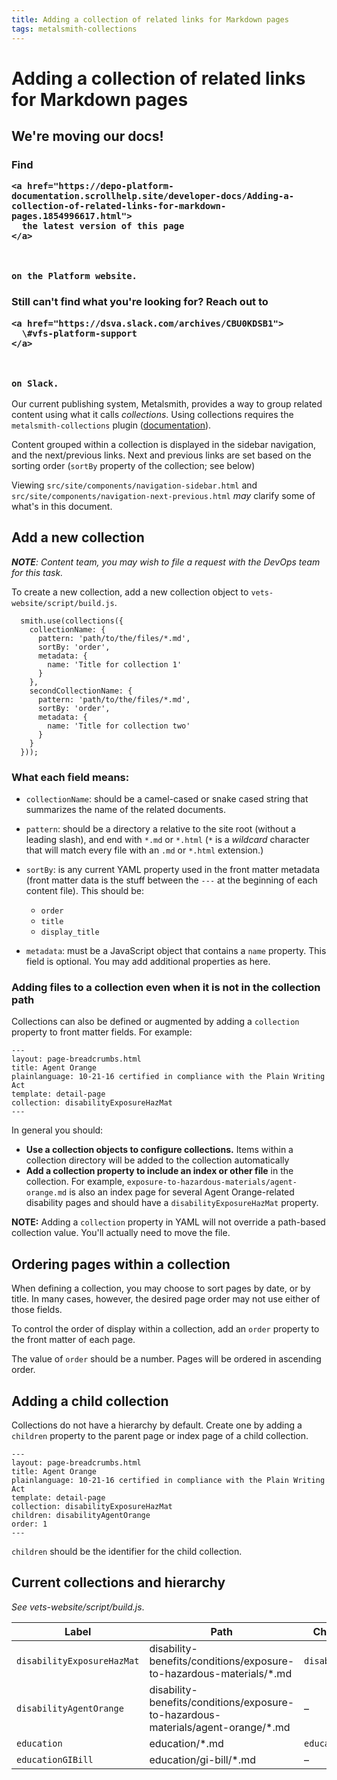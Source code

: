 ```yaml
---
title: Adding a collection of related links for Markdown pages
tags: metalsmith-collections
---
```


# Adding a collection of related links for Markdown pages

<div class="deprecation-message">
  <h2>We're moving our docs!</h2>

  <h3>
    Find 

    <a href="https://depo-platform-documentation.scrollhelp.site/developer-docs/Adding-a-collection-of-related-links-for-markdown-pages.1854996617.html">
      the latest version of this page
    </a>

     

    on the Platform website.
  </h3>

  <h3>
    Still can't find what you're looking for? Reach out to 

    <a href="https://dsva.slack.com/archives/CBU0KDSB1">
      \#vfs-platform-support
    </a>

     

    on Slack.
  </h3>
</div>

Our current publishing system, Metalsmith, provides a way to group related content using what it calls *collections*. Using collections requires the `metalsmith-collections` plugin ([documentation](https://github.com/segmentio/metalsmith-collections)).

Content grouped within a collection is displayed in the sidebar navigation, and the next/previous links. Next and previous links are set based on the sorting order (`sortBy` property of the collection; see below)

Viewing `src/site/components/navigation-sidebar.html` and `src/site/components/navigation-next-previous.html` *may* clarify some of what's in this document.

## Add a new collection

***NOTE**: Content team, you may wish to file a request with the DevOps team for this task.*

To create a new collection, add a new collection object to `vets-website/script/build.js`.

```
  smith.use(collections({
    collectionName: {
      pattern: 'path/to/the/files/*.md',
      sortBy: 'order',
      metadata: {
        name: 'Title for collection 1'
      }
    },
    secondCollectionName: {
      pattern: 'path/to/the/files/*.md',
      sortBy: 'order',
      metadata: {
        name: 'Title for collection two'
      }
    }
  }));
```

### What each field means:

- `collectionName`: should be a camel-cased or snake cased string that summarizes the name of the related documents.

- `pattern`: should be a directory a relative to the site root (without a leading slash), and end with `*.md` or `*.html` (`*` is a *wildcard* character that will match every file with an `.md` or `*.html` extension.)

- `sortBy`: is any current YAML property used in the front matter metadata (front matter data is the stuff between the `---` at the beginning of each content file). This should be:

  - `order`
  - `title`
  - `display_title`

- `metadata`: must be a JavaScript object that contains a `name` property. This field is optional. You may add additional properties as here.

### Adding files to a collection even when it is not in the collection path

Collections can also be defined or augmented by adding a `collection` property to front matter fields. For example:

```
---
layout: page-breadcrumbs.html
title: Agent Orange
plainlanguage: 10-21-16 certified in compliance with the Plain Writing Act
template: detail-page
collection: disabilityExposureHazMat
---
```

In general you should:

- **Use a collection objects to configure collections.** Items within a collection directory will be added to the collection automatically
- **Add a collection property to include an index or other file** in the collection. For example, `exposure-to-hazardous-materials/agent-orange.md` is also an index page for several Agent Orange-related disability pages and should have a `disabilityExposureHazMat` property.

**NOTE:** Adding a `collection` property in YAML will not override a path-based collection value. You'll actually need to move the file.

## Ordering pages within a collection

When defining a collection, you may choose to sort pages by date, or by title. In many cases, however, the desired page order may not use either of those fields.

To control the order of display within a collection, add an `order` property to the front matter of each page.

The value of `order` should be a number. Pages will be ordered in ascending order.

## Adding a child collection

Collections do not have a hierarchy by default. Create one by adding a `children` property to the parent page or index page of a child collection.

```
---
layout: page-breadcrumbs.html
title: Agent Orange
plainlanguage: 10-21-16 certified in compliance with the Plain Writing Act
template: detail-page
collection: disabilityExposureHazMat
children: disabilityAgentOrange
order: 1
---
```

`children` should be the identifier for the child collection.

## Current collections and hierarchy

*See vets-website/script/build.js*.

| Label                      | Path                                                                              | Child collection(s)     |
| -------------------------- | --------------------------------------------------------------------------------- | ----------------------- |
| `disabilityExposureHazMat` | disability-benefits/conditions/exposure-to-hazardous-materials/\*.md              | `disabilityAgentOrange` |
| `disabilityAgentOrange`    | disability-benefits/conditions/exposure-to-hazardous-materials/agent-orange/\*.md | –                 |
| `education`                | education/\*.md                                                                   | `educationGIBill`       |
| `educationGIBill`          | education/gi-bill/\*.md                                                           | –                 |
